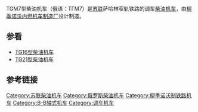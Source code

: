 {{Infobox Locomotive
| name = TGM7<br/>ТГМ7
| image = TGM7-027.jpg
| caption = TGM7型027号机车
| type = [[调车机车|调车]][[柴油机车|柴油机车]]
| origin = {{USSR}}
| designer = 
| builder = [[柳季诺沃内燃机车制造厂|柳季诺沃内燃机车制造厂]]
| buildmodel = 
| serialnumber = 
| roadnumber = 
| builddate = 1974年—1983年
| totalproduction  = 
| user = {{USSR}}<br />{{RUS}}
| railroad = 
| uicclass = B'B'
| gauge = 1,067毫米<ref name="测试">[http://ruzgd.ru/rail_spurweite.shtml Справочная информация,Железнодорожная колея],История РУЖД</ref>
| wheeldiameter = 
| axleload = 
| wheelbase = 
| minimumcurve = 
| length = 12,600毫米
| width = 
| height = 
| framesize = 
| weight = 68吨
| fueltype = 
| fuelcap = 
| lubecap = 
| coolantcap = 
| watercap = 
| sandcap = 
| enginepower = 680马力
| enginetype = М7568
| transmission = 液力传动
| primemover = 
| topspeed = 62公里/小时
| sustainedspeed = 
| poweroutput = 
| tractiveeffort =  
| locobrakes = 
| locobrakepower = 
| locobrakeforce = 
| trainbrakes = 
| safety = 
| notes =
}}

TGM7型柴油机车（俄语：ТГМ7）是[[苏联|苏联]]萨哈林窄轨铁路的调车[[柴油机车|柴油机车]]，由[[柳季诺沃内燃机车制造厂|柳季诺沃内燃机车制造厂]]设计制造。
== 参看 ==
*[[TG16型柴油机车|TG16型柴油机车]]
*[[TG21型柴油机车|TG21型柴油机车]]
== 参考链接 ==
<references />
{{Soviet_and_CIS_locomotives}}

[[Category:苏联柴油机车|Category:苏联柴油机车]]
[[Category:俄罗斯柴油机车|Category:俄罗斯柴油机车]]
[[Category:柳季诺沃制铁路机车|Category:柳季诺沃制铁路机车]]
[[Category:B-B轴式机车|Category:B-B轴式机车]]
[[Category:调车机车|Category:调车机车]]